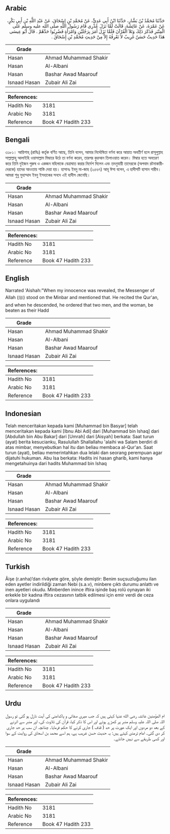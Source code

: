 ## Arabic


<div dir="rtl" lang="ar" style={{fontSize:'larger',backgroundColor:'#f8f9fa',padding:20}}>
حَدَّثَنَا مُحَمَّدُ بْنُ بَشَّارٍ، حَدَّثَنَا ابْنُ أَبِي عَدِيٍّ، عَنْ مُحَمَّدِ بْنِ إِسْحَاقَ، عَنْ عَبْدِ اللَّهِ بْنِ أَبِي بَكْرٍ، عَنْ عَمْرَةَ، عَنْ عَائِشَةَ، قَالَتْ لَمَّا نَزَلَ عُذْرِي قَامَ رَسُولُ اللَّهِ صلى الله عليه وسلم عَلَى الْمِنْبَرِ فَذَكَرَ ذَلِكَ وَتَلاَ الْقُرْآنَ فَلَمَّا نَزَلَ أَمَرَ بِرَجُلَيْنِ وَامْرَأَةٍ فَضُرِبُوا حَدَّهُمْ ‏.‏ قَالَ أَبُو عِيسَى هَذَا حَدِيثٌ حَسَنٌ غَرِيبٌ لاَ نَعْرِفُهُ إِلاَّ مِنْ حَدِيثِ مُحَمَّدِ بْنِ إِسْحَاقَ ‏.‏
</div>
<div style={{backgroundColor:'#f8f9fa',padding:20, marginBottom: 10}}><table> <thead> <tr> <th>Grade</th> <th></th> </tr> </thead> <tbody> <tr><td>Hasan</td><td>Ahmad Muhammad Shakir</td></tr><tr><td>Hasan</td><td>Al-Albani</td></tr><tr><td>Hasan</td><td>Bashar Awad Maarouf</td></tr><tr><td>Isnaad Hasan</td><td>Zubair Ali Zai</td></tr></tbody></table><table> <thead> <tr> <th>References:</th> <th></th> </tr> </thead> <tbody><tr><td>Hadith No</td><td>3181</td></tr><tr><td>Arabic No</td><td>3181</td></tr><tr><td>Reference</td><td>Book 47 Hadith 233</td></tr></tbody></table></div>

## Bengali


<div dir="ltr" lang="bn" style={{fontSize:'larger',backgroundColor:'#f8f9fa',padding:20}}>
৩১৮১। আয়িশাহ্ (রাযিঃ) কর্তৃক বর্ণিত আছে, তিনি বলেন, আমার নির্দোষিতা বর্ণনা করে আয়াত অবতীর্ণ হলে রাসূলুল্লাহ সাল্লাল্লাহু আলাইহি ওয়াসাল্লাম মিম্বারে উঠে তা বর্ণনা করেন, তারপর কুরআন তিলাওয়াত করেন। মিম্বার হতে অবতরণ করে তিনি দুইজন পুরুষ ও একজন মহিলাকে বেত্ৰাঘাত করার নির্দেশ দিলেন এবং তদনুযায়ী তাদেরকে (অপবাদ রটনাকারীদেরকে) হাদের আওতায় শাস্তি দেয়া হয়। হাসানঃ ইবনু মা-জাহ (২৫৬৭) আবূ ঈসা বলেন, এ হাদীসটি হাসান গারীব। আমরা শুধু মুহাম্মাদ ইবনু ইসহাকের সনদে এই হাদীস জেনেছি।
</div>
<div style={{backgroundColor:'#f8f9fa',padding:20, marginBottom: 10}}><table> <thead> <tr> <th>Grade</th> <th></th> </tr> </thead> <tbody> <tr><td>Hasan</td><td>Ahmad Muhammad Shakir</td></tr><tr><td>Hasan</td><td>Al-Albani</td></tr><tr><td>Hasan</td><td>Bashar Awad Maarouf</td></tr><tr><td>Isnaad Hasan</td><td>Zubair Ali Zai</td></tr></tbody></table><table> <thead> <tr> <th>References:</th> <th></th> </tr> </thead> <tbody><tr><td>Hadith No</td><td>3181</td></tr><tr><td>Arabic No</td><td>3181</td></tr><tr><td>Reference</td><td>Book 47 Hadith 233</td></tr></tbody></table></div>

## English


<div dir="ltr" lang="en" style={{fontSize:'larger',backgroundColor:'#f8f9fa',padding:20}}>
Narrated 'Aishah:"When my innocence was revealed, the Messenger of Allah (ﷺ) stood on the Minbar and mentioned that. He recited the Qur'an, and when he descended, he ordered that two men, and the woman, be beaten as their Hadd
</div>
<div style={{backgroundColor:'#f8f9fa',padding:20, marginBottom: 10}}><table> <thead> <tr> <th>Grade</th> <th></th> </tr> </thead> <tbody> <tr><td>Hasan</td><td>Ahmad Muhammad Shakir</td></tr><tr><td>Hasan</td><td>Al-Albani</td></tr><tr><td>Hasan</td><td>Bashar Awad Maarouf</td></tr><tr><td>Isnaad Hasan</td><td>Zubair Ali Zai</td></tr></tbody></table><table> <thead> <tr> <th>References:</th> <th></th> </tr> </thead> <tbody><tr><td>Hadith No</td><td>3181</td></tr><tr><td>Arabic No</td><td>3181</td></tr><tr><td>Reference</td><td>Book 47 Hadith 233</td></tr></tbody></table></div>

## Indonesian


<div dir="ltr" lang="id" style={{fontSize:'larger',backgroundColor:'#f8f9fa',padding:20}}>
Telah menceritakan kepada kami [Muhammad bin Basyar] telah menceritakan kepada kami [Ibnu Abi Adi] dari [Muhammad bin Ishaq] dari [Abdullah bin Abu Bakar] dari [Umrah] dari [Aisyah] berkata: Saat turun (ayat) berita kesucianku, Rasulullah Shallallahu 'alaihi wa Salam berdiri di atas mimbar, menyebutkan hal itu dan beliau membaca al-Qur'an. Saat turun (ayat), beliau memerintahkan dua lelaki dan seorang perempuan agar dijatuhi hukuman. Abu Isa berkata: Hadits ini hasan gharib, kami hanya mengetahuinya dari hadits Muhammad bin Ishaq
</div>
<div style={{backgroundColor:'#f8f9fa',padding:20, marginBottom: 10}}><table> <thead> <tr> <th>Grade</th> <th></th> </tr> </thead> <tbody> <tr><td>Hasan</td><td>Ahmad Muhammad Shakir</td></tr><tr><td>Hasan</td><td>Al-Albani</td></tr><tr><td>Hasan</td><td>Bashar Awad Maarouf</td></tr><tr><td>Isnaad Hasan</td><td>Zubair Ali Zai</td></tr></tbody></table><table> <thead> <tr> <th>References:</th> <th></th> </tr> </thead> <tbody><tr><td>Hadith No</td><td>3181</td></tr><tr><td>Arabic No</td><td>3181</td></tr><tr><td>Reference</td><td>Book 47 Hadith 233</td></tr></tbody></table></div>

## Turkish


<div dir="ltr" lang="tr" style={{fontSize:'larger',backgroundColor:'#f8f9fa',padding:20}}>
Âişe (r.anha)’dan rivâyete göre, şöyle demiştir: Benim suçsuzluğumu ilan eden ayetler indirildiği zaman Nebi (s.a.v), minbere çıktı durumu anlattı ve inen ayetleri okudu. Minberden inince iftira işinde baş rolü oynayan iki erkekle bir kadına iftira cezasının tatbik edilmesi için emir verdi de ceza onlara uygulandı
</div>
<div style={{backgroundColor:'#f8f9fa',padding:20, marginBottom: 10}}><table> <thead> <tr> <th>Grade</th> <th></th> </tr> </thead> <tbody> <tr><td>Hasan</td><td>Ahmad Muhammad Shakir</td></tr><tr><td>Hasan</td><td>Al-Albani</td></tr><tr><td>Hasan</td><td>Bashar Awad Maarouf</td></tr><tr><td>Isnaad Hasan</td><td>Zubair Ali Zai</td></tr></tbody></table><table> <thead> <tr> <th>References:</th> <th></th> </tr> </thead> <tbody><tr><td>Hadith No</td><td>3181</td></tr><tr><td>Arabic No</td><td>3181</td></tr><tr><td>Reference</td><td>Book 47 Hadith 233</td></tr></tbody></table></div>

## Urdu


<div dir="rtl" lang="ur" style={{fontSize:'larger',backgroundColor:'#f8f9fa',padding:20}}>
ام المؤمنین عائشہ رضی الله عنہا کہتی ہیں کہ جب میری صفائی و پاکدامنی کی آیت نازل ہو گئی تو رسول اللہ صلی اللہ علیہ وسلم منبر پر کھڑے ہوئے اور اس کا ذکر کیا، قرآن کی تلاوت کی، اور منبر سے اترنے کے بعد دو مردوں اور ایک عورت پر حد ( قذف ) جاری کرنے کا حکم فرمایا۔ چنانچہ ان سب پر حد جاری کر دی گئی۔ امام ترمذی کہتے ہیں: یہ حدیث حسن غریب ہے، ہم اسے محمد بن اسحاق کی روایت کے سوا اور کسی طریقے سے نہیں جانتے۔
</div>
<div style={{backgroundColor:'#f8f9fa',padding:20, marginBottom: 10}}><table> <thead> <tr> <th>Grade</th> <th></th> </tr> </thead> <tbody> <tr><td>Hasan</td><td>Ahmad Muhammad Shakir</td></tr><tr><td>Hasan</td><td>Al-Albani</td></tr><tr><td>Hasan</td><td>Bashar Awad Maarouf</td></tr><tr><td>Isnaad Hasan</td><td>Zubair Ali Zai</td></tr></tbody></table><table> <thead> <tr> <th>References:</th> <th></th> </tr> </thead> <tbody><tr><td>Hadith No</td><td>3181</td></tr><tr><td>Arabic No</td><td>3181</td></tr><tr><td>Reference</td><td>Book 47 Hadith 233</td></tr></tbody></table></div>